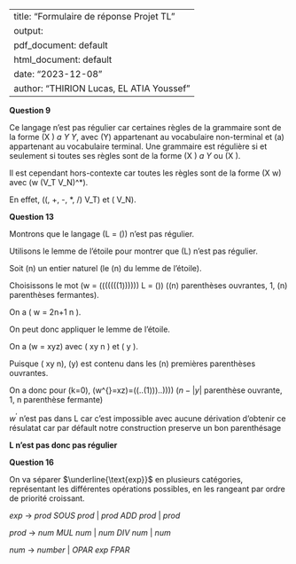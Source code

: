 
---
title: "Formulaire de réponse Projet TL"
output:
  pdf_document: default
  html_document: default
date: "2023-12-08"
author: "THIRION Lucas, EL ATIA Youssef"
---

**Question 9**

Ce langage n’est pas régulier car certaines règles de la grammaire sont de la forme \(X \rightarrow \) $a$ $Y$ $Y$, avec \(Y\) appartenant au vocabulaire non-terminal et \(a\) appartenant au vocabulaire terminal. Une grammaire est régulière si et seulement si toutes ses règles sont de la forme \(X \rightarrow \) $a$ $Y$ ou \(X \rightarrow \epsilon\).

Il est cependant hors-contexte car toutes les règles sont de la forme \(X \rightarrow w\) avec \(w \in (V_T \cup V_N)^*\).

En effet, \((\text{number}, +, -, *, /) \subset V_T\) et \(\underline{\text{exp}} \in V_N\).




**Question 13**


Montrons que le langage \(L = \mathcal{L}(\text{exp})\) n'est pas régulier.

Utilisons le lemme de l'étoile pour montrer que \(L\) n'est pas régulier.

Soit \(n\) un entier naturel (le \(n\) du lemme de l'étoile).

Choisissons le mot \(w = ((((\ldots(((1)))\ldots))) \in L = \mathcal{L}(\text{exp})\) (\(n\) parenthèses ouvrantes, 1, \(n\) parenthèses fermantes).

On a \( \lvert w \rvert = 2n+1 \geq n \).

On peut donc appliquer le lemme de l'étoile.

On a \(w = xyz\) avec \( \lvert xy \rvert \leq n \) et \( \lvert y \rvert \geq 1 \).

Puisque \( \lvert xy \rvert \leq n\), \(y\) est contenu dans les \(n\) premières parenthèses ouvrantes.

On a donc pour \(k=0\), \(w^{\prime}=xz\)=((..(1)))..)))) ($n-|y|$ parenthèse ouvrante, 1, n parenthèse fermante)

$w^{\prime}$ n'est pas dans L car c'est impossible avec aucune dérivation d'obtenir ce résulatat car par défault notre construction preserve un bon parenthésage 

**L n'est pas donc pas régulier**

**Question 16**

On va séparer $\underline{\text{exp}}$ en plusieurs catégories, représentant les différentes opérations possibles, en les
rangeant par ordre de priorité croissant.

$exp$ → $prod$ $SOUS$ $prod$ | $prod$ $ADD$ $prod$ | $prod$

$prod$ → $num$ $MUL$ $num$ | $num$ $DIV$ $num$ | $num$


$num$ → $number$ | $OPAR$ $exp$ $FPAR$




